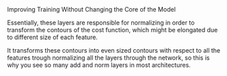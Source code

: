 <Title>Add and Norm</Title>
<Tagline>Improving Training Without Changing the Core of the Model</Tagline>

Essentially, these layers are responsible for normalizing in order to transform the contours of the cost function, which might be elongated due to different size of each feature.

It transforms these contours into even sized contours with respect to all the features trough normalizing all the layers through the network, so this is why you see so many add and norm layers in most architectures.